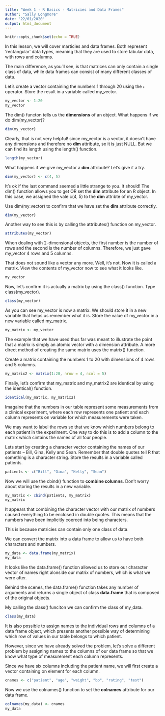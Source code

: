 ```yaml
---
title: "Week 1 - R Basics - Matricies and Data Frames"
author: "Sally Longmore"
date: "22/01/2020"
output: html_document
---
```


```r
knitr::opts_chunk$set(echo = TRUE)
```

In this lesson, we will cover marticies and data frames. Both represent 'rectangular' data types, meaning that they are used to store tabular data, with rows and columns.

The main difference, as you'll see, is that matrices can only contain a single class of data, while data frames can consist of many different classes of data.

Let's create a vector containing the numbers 1 through 20 using the **:** operator. Store the result in a variable called my_vector.

```r
my_vector <- 1:20
my_vector
```

The dim() functon tells us the **dimensions** of an object. What happens if we do dim(my_vector)?

```r
dim(my_vector)
```

Clearly, that is not very helpful! since my_vector is a vector, it doesn't have any dimensions and therefore no **dim** attribute, so it is just NULL. But we can find its length using the length() function.

```r
length(my_vector)
```

What happens if we give my_vector a **dim** attribute? Let's give it a try.

```r
dim(my_vector) <- c(4, 5)
```

It's ok if the last command seemed a little strange to you. It should! The dim() function allows you to get OR set the **dim** attribute for an R object. In this case, we assigned the vale c(4, 5) to the **dim** attribte of my_vector.

Use dim(my_vector) to confirm that we have set the **dim** attribute correctly.

```r
dim(my_vector)
```

Another way to see this is by calling the attributes() function on my_vector.

```r
attributes(my_vector)
```

When dealing with 2-dimensional objects, the first number is the number of rows and the second is the number of columns. Therefore, we just gave my_vector 4 rows and 5 columns.

That does not sound like a vector any more. Well, it's not. Now it is called a matrix. View the contents of my_vector now to see what it looks like.

```r
my_vector
```

Now, let's confirm it is actually a matrix by using the class() function. Type class(my_vector).

```r
class(my_vector)
```

As you can see my_vector is now a matrix. We should store it in a new variable that helps us remember what it is. Store the value of my_vector in a new variable called my_matrix.

```r
my_matrix <- my_vector
```

The example that we have used thus far was meant to illustrate the point that a matrix is simply an atomic vector with a dimension attribute. A more direct method of creating the same matrix uses the matrix() function.

Create a matrix containing the numbers 1 to 20 with dimensions of 4 rows and 5 columns.

```r
my_matrix2 <- matrix(1:20, nrow = 4, ncol = 5)
```

Finally, let's confirm that my_matrix and my_matrix2 are identical by using the identical() function.

```r
identical(my_matrix, my_matrix2)
```

Imagaine that the numbers in our table represent some measurements from a clinical experiment, where each row represents one patient and each column represents on variable for which measurements were taken.

We may want to label the rows so that we know which numbers belong to each patient in the experiment. One way to do this is to add a column to the matrix which cintains the names of all four people.

Lets start by creating a character vector containing the names of our patients -- Bill, Gina, Kelly and Sean. Remember that double quotes tell R that something is a character string. Store the results in a variable called patients.

```r
patients <- c("Bill", "Gina", "Kelly", "Sean")
```

Now we will use the cbind() function to **combine columns**. Don't worry about storing the results in a new variable.

```r
my_matrix <- cbind(patients, my_matrix)
my_matrix
```

It appears that combining the character vector with our matrix of numbers caused everything to be enclosed in double quotes. This means that the numbers have been implicitly coerced into being characters.

This is because matricies can contain only one class of data.

We can convert the matrix into a data frame to allow us to have both characters and numbers.

```r
my_data <- data.frame(my_matrix)
my_data
```

It looks like the data.frame() function allowed us to store our character vector of names right alonside our matrix of numbers, which is what we were after.

Behind the scenes, the data.frame() function takes any number of arguments and returns a single object of class **data.frame** that is composed of the original objects.

My calling the class() funciton we can confirm the class of my_data.

```r
class(my_data)
```

It is also possible to assign names to the individual rows and columns of a data frame object, which presents another possible way of determining which row of values in our table belongs to which patient.

However, since we have already solved the problem, let's solve a different problem by assigning names to the columns of our data frame so that we know what type of measurement each column represents.

Since we have six columns including the patient name, we will first create a vector containing on element for each column.

```r
cnames <- c("patient", "age", "weight", "bp", "rating", "test")
```

Now we use the colnames() function to set the **colnames** attribute for our data frame.

```r
colnames(my_data) <- cnames
my_data
```

